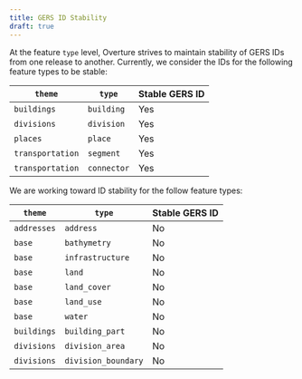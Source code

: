 ```yaml
---
title: GERS ID Stability
draft: true
---
```


At the feature `type` level, Overture strives to maintain stability of GERS IDs from one release to another. Currently, we consider the IDs for the following feature types to be stable:

| `theme` | `type` | Stable GERS ID |
|-------|------|-----------|
| `buildings` | `building` | Yes |
| `divisions` | `division` | Yes |
| `places` | `place` | Yes |
| `transportation` | `segment` | Yes |
| `transportation` | `connector` | Yes |


We are working toward ID stability for the follow feature types:

| `theme` | `type` | Stable GERS ID |
|-------|------|-----------|
| `addresses` | `address` | No |
| `base` | `bathymetry` | No |
| `base` | `infrastructure` | No |
| `base` | `land` | No |
| `base` | `land_cover` | No |
| `base` | `land_use` | No |
| `base` | `water` | No |
| `buildings` | `building_part` | No |
| `divisions` | `division_area` | No |
| `divisions` | `division_boundary` | No |


